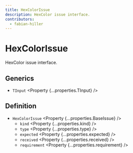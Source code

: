 ```yaml
---
title: HexColorIssue
description: HexColor issue interface.
contributors:
  - fabian-hiller
---
```



# HexColorIssue

HexColor issue interface.

## Generics

- `TInput` <Property {...properties.TInput} />

## Definition

- `HexColorIssue` <Property {...properties.BaseIssue} />
  - `kind` <Property {...properties.kind} />
  - `type` <Property {...properties.type} />
  - `expected` <Property {...properties.expected} />
  - `received` <Property {...properties.received} />
  - `requirement` <Property {...properties.requirement} />
